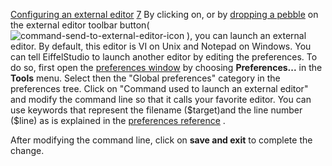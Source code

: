 [[Property:title|Configuring an external editor]]
[[Property:weight|7]]
By clicking on, or by [[Pick-and-drop mechanism|dropping a pebble]]  on the external editor toolbar button( [[Image:command-send-to-external-editor-icon]] ), you can launch an external editor. By default, this editor is VI on Unix and Notepad on Windows. You can tell EiffelStudio to launch another editor by editing the preferences. 
To do so, first open the [[Preferences Reference|preferences window]]  by choosing '''Preferences...''' in the '''Tools''' menu. Select then the "Global preferences" category in the preferences tree. Click on "Command used to launch an external editor" and modify the command line so that it calls your favorite editor. You can use keywords that represent the filename ($target)and the line number ($line) as is explained in the [[Preferences Reference|preferences reference]] . 

After modifying the command line, click on '''save and exit''' to complete the change. 

{{seealso| '''See Also''' <br/>
[[Preferences Reference|Preference window description]]  <br/>
[[EiffelStudio preferences: Introduction|Preferences reference]]  }}





